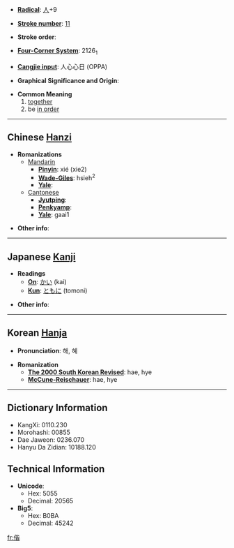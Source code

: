 * '''[[Wiktionary:Chinese radical index| Radical]]''': [[Wiktionary:Chinese radical index 人|人]]+9

* '''[[Wiktionary:Chinese total strokes index|Stroke number]]''': [[Wiktionary:Chinese total strokes index 11|11]]

* '''Stroke order''': 

* '''[[Wiktionary:Chinese four corner index|Four-Corner System]]''': 2126<sub>1</sub>

* '''[[Wiktionary:Chinese Cangjie index|Cangjie input]]''': 人心心日 (OPPA)

* '''Graphical Significance and Origin''': 

* '''Common Meaning'''
*#[[together]]
*# be [[in order]]

----

== Chinese [[Hanzi]] ==

* '''Romanizations'''
** [[Mandarin]]
*** '''[[Pinyin]]''': xié (xie2)
*** '''[[Wade-Giles]]''': hsieh<sup>2</sup>
*** '''[[Yale]]''': 
**[[Cantonese]]
***'''[[Jyutping]]''':
***'''[[Penkyamp]]''': 
***'''[[Yale]]''': gaai1

* '''Other info''': 

----

== Japanese [[Kanji]] ==

* '''Readings'''
** '''[[On]]''': [[かい]] (kai)
** '''[[Kun]]''': [[ともに]] (tomoni)

* '''Other info''':  

----

== Korean [[Hanja]] ==

* '''Pronunciation''': 해, 혜

* '''Romanization'''
** '''[[The 2000 South Korean Revised Romanization|The 2000 South Korean Revised]]''': hae, hye
** '''[[McCune-Reischauer]]''': hae, hye

----

== Dictionary Information ==

* KangXi: 0110.230
* Morohashi: 00855
* Dae Jaweon: 0236.070
* Hanyu Da Zidian: 10188.120

== Technical Information ==

* '''Unicode''':
** Hex: 5055
** Decimal: 20565
* '''Big5''':
** Hex: B0BA
** Decimal: 45242

[[fr:偕]]